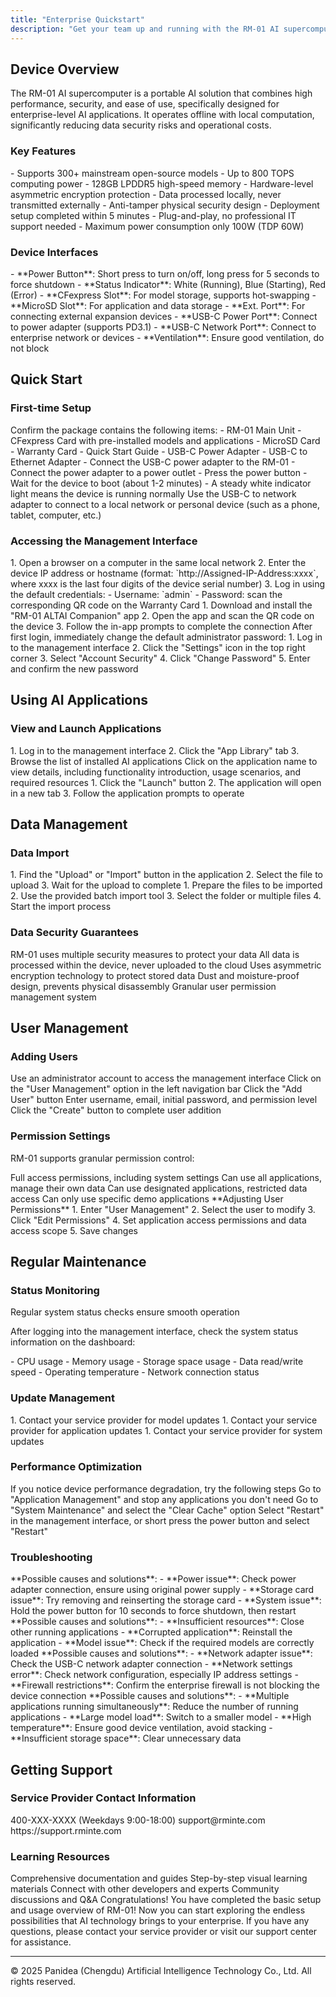 ```yaml
---
title: "Enterprise Quickstart"
description: "Get your team up and running with the RM-01 AI supercomputer quickly with this comprehensive enterprise guide"
---
```


## Device Overview

The RM-01 AI supercomputer is a portable AI solution that combines high performance, security, and ease of use, specifically designed for enterprise-level AI applications. It operates offline with local computation, significantly reducing data security risks and operational costs.

### Key Features

<CardGroup cols={3}>
<Card title="Powerful Performance" icon="microchip">
- Supports 300+ mainstream open-source models
- Up to 800 TOPS computing power
- 128GB LPDDR5 high-speed memory
</Card>

<Card title="Ultimate Security" icon="lock">
- Hardware-level asymmetric encryption protection
- Data processed locally, never transmitted externally
- Anti-tamper physical security design
</Card>

<Card title="Simple Deployment" icon="bolt">
- Deployment setup completed within 5 minutes
- Plug-and-play, no professional IT support needed
- Maximum power consumption only 100W (TDP 60W)
</Card>
</CardGroup>

### Device Interfaces

<AccordionGroup>
<Accordion title="Front Interfaces">
- **Power Button**: Short press to turn on/off, long press for 5 seconds to force shutdown
- **Status Indicator**: White (Running), Blue (Starting), Red (Error)
</Accordion>

<Accordion title="Top Interfaces">
- **CFexpress Slot**: For model storage, supports hot-swapping
- **MicroSD Slot**: For application and data storage
- **Ext. Port**: For connecting external expansion devices
</Accordion>

<Accordion title="Side Interfaces">
- **USB-C Power Port**: Connect to power adapter (supports PD3.1)
- **USB-C Network Port**: Connect to enterprise network or devices
- **Ventilation**: Ensure good ventilation, do not block
</Accordion>
</AccordionGroup>

## Quick Start

### First-time Setup

<Steps>
<Step title="Unboxing Inspection">
Confirm the package contains the following items:
- RM-01 Main Unit
- CFexpress Card with pre-installed models and applications
- MicroSD Card
- Warranty Card
- Quick Start Guide
- USB-C Power Adapter
- USB-C to Ethernet Adapter
</Step>

<Step title="Connect Power">
- Connect the USB-C power adapter to the RM-01
- Connect the power adapter to a power outlet
</Step>

<Step title="Start the Device">
- Press the power button
- Wait for the device to boot (about 1-2 minutes)
- A steady white indicator light means the device is running normally
</Step>

<Step title="Device Connection">
Use the USB-C to network adapter to connect to a local network or personal device (such as a phone, tablet, computer, etc.)
</Step>
</Steps>

### Accessing the Management Interface

<Tabs>
<Tab title="Web Interface">
1. Open a browser on a computer in the same local network
2. Enter the device IP address or hostname (format: `http://Assigned-IP-Address:xxxx`, where xxxx is the last four digits of the device serial number)
3. Log in using the default credentials:
   - Username: `admin`
   - Password: scan the corresponding QR code on the Warranty Card
</Tab>

<Tab title="Mobile App">
1. Download and install the "RM-01 ALTAI Companion" app
2. Open the app and scan the QR code on the device
3. Follow the in-app prompts to complete the connection
</Tab>
</Tabs>

<Warning>
After first login, immediately change the default administrator password:
1. Log in to the management interface
2. Click the "Settings" icon in the top right corner
3. Select "Account Security"
4. Click "Change Password"
5. Enter and confirm the new password
</Warning>

## Using AI Applications

### View and Launch Applications

<Steps>
<Step title="View Available Applications">
1. Log in to the management interface
2. Click the "App Library" tab
3. Browse the list of installed AI applications
</Step>

<Step title="Get Application Details">
Click on the application name to view details, including functionality introduction, usage scenarios, and required resources
</Step>

<Step title="Launch Application">
1. Click the "Launch" button
2. The application will open in a new tab
3. Follow the application prompts to operate
</Step>
</Steps>

## Data Management

### Data Import

<Tabs>
<Tab title="Single File Upload">
1. Find the "Upload" or "Import" button in the application
2. Select the file to upload
3. Wait for the upload to complete
</Tab>

<Tab title="Batch Import">
1. Prepare the files to be imported
2. Use the provided batch import tool
3. Select the folder or multiple files
4. Start the import process
</Tab>
</Tabs>

### Data Security Guarantees

<Info>
RM-01 uses multiple security measures to protect your data
</Info>

<CardGroup cols={2}>
<Card title="Local Processing" icon="computer">
All data is processed within the device, never uploaded to the cloud
</Card>

<Card title="Hardware Encryption" icon="fingerprint">
Uses asymmetric encryption technology to protect stored data
</Card>

<Card title="IP5X Sealing" icon="droplet">
Dust and moisture-proof design, prevents physical disassembly
</Card>

<Card title="Permission Control" icon="users-gear">
Granular user permission management system
</Card>
</CardGroup>

## User Management

### Adding Users

<Steps>
<Step title="Log in as Administrator">
Use an administrator account to access the management interface
</Step>

<Step title="Enter User Management">
Click on the "User Management" option in the left navigation bar
</Step>

<Step title="Create New User">
Click the "Add User" button
</Step>

<Step title="Fill in User Information">
Enter username, email, initial password, and permission level
</Step>

<Step title="Complete Creation">
Click the "Create" button to complete user addition
</Step>
</Steps>

### Permission Settings

RM-01 supports granular permission control:

<CardGroup cols={2}>
<Card title="Administrator" icon="users-gear">
Full access permissions, including system settings
</Card>

<Card title="Advanced User" icon="user-tie">
Can use all applications, manage their own data
</Card>

<Card title="Standard User" icon="user">
Can use designated applications, restricted data access
</Card>

<Card title="Guest" icon="user-secret">
Can only use specific demo applications
</Card>
</CardGroup>

<Note>
**Adjusting User Permissions**
1. Enter "User Management"
2. Select the user to modify
3. Click "Edit Permissions"
4. Set application access permissions and data access scope
5. Save changes
</Note>

## Regular Maintenance

### Status Monitoring

<Tip>
Regular system status checks ensure smooth operation
</Tip>

After logging into the management interface, check the system status information on the dashboard:

<CardGroup cols={3}>
<Card title="Performance Metrics" icon="tachometer-alt">
- CPU usage
- Memory usage
</Card>

<Card title="Storage Status" icon="hdd">
- Storage space usage
- Data read/write speed
</Card>

<Card title="System Status" icon="thermometer-half">
- Operating temperature
- Network connection status
</Card>
</CardGroup>

### Update Management

<Tabs>
<Tab title="Model Updates">
1. Contact your service provider for model updates
</Tab>

<Tab title="Application Updates">
1. Contact your service provider for application updates
</Tab>

<Tab title="System Updates">
1. Contact your service provider for system updates
</Tab>
</Tabs>

### Performance Optimization

<Warning>
If you notice device performance degradation, try the following steps
</Warning>

<Steps>
<Step title="Close Unused Applications">
Go to "Application Management" and stop any applications you don't need
</Step>

<Step title="Clear Cache">
Go to "System Maintenance" and select the "Clear Cache" option
</Step>

<Step title="Restart Device">
Select "Restart" in the management interface, or short press the power button and select "Restart"
</Step>
</Steps>

### Troubleshooting

<AccordionGroup>
<Accordion title="Device won't start">
**Possible causes and solutions**:
- **Power issue**: Check power adapter connection, ensure using original power supply
- **Storage card issue**: Try removing and reinserting the storage card
- **System issue**: Hold the power button for 10 seconds to force shutdown, then restart
</Accordion>

<Accordion title="Application won't start">
**Possible causes and solutions**:
- **Insufficient resources**: Close other running applications
- **Corrupted application**: Reinstall the application
- **Model issue**: Check if the required models are correctly loaded
</Accordion>

<Accordion title="Can't connect to network">
**Possible causes and solutions**:
- **Network adapter issue**: Check the USB-C network adapter connection
- **Network settings error**: Check network configuration, especially IP address settings
- **Firewall restrictions**: Confirm the enterprise firewall is not blocking the device connection
</Accordion>

<Accordion title="Poor performance">
**Possible causes and solutions**:
- **Multiple applications running simultaneously**: Reduce the number of running applications
- **Large model load**: Switch to a smaller model
- **High temperature**: Ensure good device ventilation, avoid stacking
- **Insufficient storage space**: Clear unnecessary data
</Accordion>
</AccordionGroup>

## Getting Support

### Service Provider Contact Information

<CardGroup cols={2}>
<Card title="Technical Support Hotline" icon="phone">
400-XXX-XXXX (Weekdays 9:00-18:00)
</Card>

<Card title="Email Support" icon="envelope">
support@rminte.com
</Card>

<Card title="Online Support" icon="earth-asia">
https://support.rminte.com
</Card>
</CardGroup>

### Learning Resources

<CardGroup cols={2}>
<Card title="Knowledge Base" href="https://kb.rminte.com" icon="book">
Comprehensive documentation and guides
</Card>

<Card title="Video Tutorials" href="https://academy.rminte.com" icon="video">
Step-by-step visual learning materials
</Card>

<Card title="Developer Community" href="https://developer.rminte.com" icon="code">
Connect with other developers and experts
</Card>

<Card title="User Forum" href="https://forum.rminte.com" icon="comments">
Community discussions and Q&A
</Card>
</CardGroup>

<Check>
Congratulations! You have completed the basic setup and usage overview of RM-01! Now you can start exploring the endless possibilities that AI technology brings to your enterprise. If you have any questions, please contact your service provider or visit our support center for assistance.
</Check>

---

<div className="text-center text-sm text-gray-500 mt-8">
  © 2025 Panidea (Chengdu) Artificial Intelligence Technology Co., Ltd. All rights reserved.
</div>